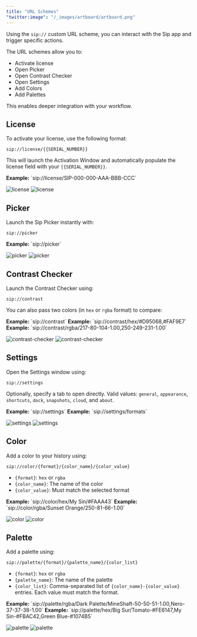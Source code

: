 ```yaml
---
title: "URL Schemes"
"twitter:image": "/_images/artboard/artboard.png"
---
```


Using the `sip://` custom URL scheme, you can interact with the Sip app and trigger specific actions.

The URL schemes allow you to:

- Activate license
- Open Picker
- Open Contrast Checker
- Open Settings
- Add Colors
- Add Palettes

This enables deeper integration with your workflow.

## License

To activate your license, use the following format:

```
sip://license/{{SERIAL_NUMBER}}
```

This will launch the Activation Window and automatically populate the license field with your `{{SERIAL_NUMBER}}`.

<Tip>
	<b>Example:</b> `sip://license/SIP-000-000-AAA-BBB-CCC`
</Tip>

<img
	className="block dark:hidden"
	src="/_images/pages/url-schemes/license-light@2x.png"
	alt="license"
/>
<img
	className="hidden dark:block"
	src="/_images/pages/url-schemes/license-dark@2x.png"
	alt="license"
/>

## Picker

Launch the Sip Picker instantly with:

```
sip://picker
```

<Tip>
	<b>Example:</b> `sip://picker`
</Tip>

<img
	className="block dark:hidden"
	src="/_images/pages/url-schemes/picker-light@2x.png"
	alt="picker"
/>
<img
	className="hidden dark:block"
	src="/_images/pages/url-schemes/picker-dark@2x.png"
	alt="picker"
/>

## Contrast Checker

Launch the Contrast Checker using:

```
sip://contrast
```

You can also pass two colors (in `hex` or `rgba` format) to compare:

<Tip>
	<b>Example:</b> `sip://contrast`
</Tip>
<Tip>
	<b>Example:</b> `sip://contrast/hex/#D95068,#FAF9E7`
</Tip>
<Tip>
	<b>Example:</b> `sip://contrast/rgba/217-80-104-1.00,250-249-231-1.00`
</Tip>

<img
	className="block dark:hidden"
	src="/_images/pages/url-schemes/contrast-checker-light@2x.png"
	alt="contrast-checker"
/>
<img
	className="hidden dark:block"
	src="/_images/pages/url-schemes/contrast-checker-dark@2x.png"
	alt="contrast-checker"
/>

## Settings

Open the Settings window using:

```
sip://settings
```

Optionally, specify a tab to open directly. Valid values: `general`, `appearance`, `shortcuts`, `dock`, `snapshots`, `cloud`, and `about`.

<Tip>
	<b>Example:</b> `sip://settings`
</Tip>
<Tip>
	<b>Example:</b> `sip://settings/formats`
</Tip>

<img
	className="block dark:hidden"
	src="/_images/pages/url-schemes/settings-light@2x.png"
	alt="settings"
/>
<img
	className="hidden dark:block"
	src="/_images/pages/url-schemes/settings-dark@2x.png"
	alt="settings"
/>

## Color

Add a color to your history using:

```
sip://color/{format}/{color_name}/{color_value}
```

- `{format}`: `hex` or `rgba`
- `{color_name}`: The name of the color
- `{color_value}`: Must match the selected format

<Tip>
	<b>Example:</b> `sip://color/hex/My Sin/#FAAA43`
</Tip>
<Tip>
	<b>Example:</b> `sip://color/rgba/Sunset Orange/250-81-66-1.00`
</Tip>

<img
	className="block dark:hidden"
	src="/_images/pages/url-schemes/color-light@2x.png"
	alt="color"
/>
<img
	className="hidden dark:block"
	src="/_images/pages/url-schemes/color-dark@2x.png"
	alt="color"
/>

## Palette

Add a palette using:

```
sip://palette/{format}/{palette_name}/{color_list}
```

- `{format}`: `hex` or `rgba`
- `{palette_name}`: The name of the palette
- `{color_list}`: Comma-separated list of `{color_name}-{color_value}` entries. Each value must match the format.

<Tip>
	<b>Example:</b> `sip://palette/rgba/Dark
	Palette/MineShaft-50-50-51-1.00,Nero-37-37-38-1.00`
</Tip>
<Tip>
	<b>Example:</b> `sip://palette/hex/Big Sur/Tomato-#FE6147,My Sin-#FBAC42,Green
	Blue-#1074B5`
</Tip>

<img
	className="block dark:hidden"
	src="/_images/pages/url-schemes/palette-light@2x.png"
	alt="palette"
/>
<img
	className="hidden dark:block"
	src="/_images/pages/url-schemes/palette-dark@2x.png"
	alt="palette"
/>
